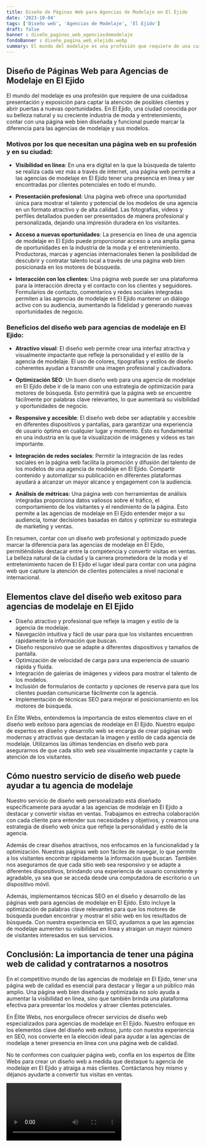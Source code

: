 ```yaml
---
title: Diseño de Páginas Web para Agencias de Modelaje en El Ejido
date: '2023-10-04'
tags: ['Diseño web', 'Agencias de Modelaje', 'El Ejido']
draft: false
banner : diseño_paginas_web_agenciasdemodelaje
fondoBanner : diseño_pagina_web_elejido.webp
summary: El mundo del modelaje es una profesión que requiere de una cuidadosa presentación y exposición para captar la atención de posibles clientes y abrir puertas a nuevas oportunidades. En El Ejido, una ciudad conocida por su belleza natural y su creciente industria de moda y entretenimiento, contar con una página web bien diseñada y funcional puede marcar la diferencia para las agencias de modelaje y sus modelos.
---
```


## Diseño de Páginas Web para Agencias de Modelaje en El Ejido

El mundo del modelaje es una profesión que requiere de una cuidadosa presentación y exposición para captar la atención de posibles clientes y abrir puertas a nuevas oportunidades. En El Ejido, una ciudad conocida por su belleza natural y su creciente industria de moda y entretenimiento, contar con una página web bien diseñada y funcional puede marcar la diferencia para las agencias de modelaje y sus modelos.

### Motivos por los que necesitan una página web en su profesión y en su ciudad:

- **Visibilidad en línea**: En una era digital en la que la búsqueda de talento se realiza cada vez más a través de internet, una página web permite a las agencias de modelaje en El Ejido tener una presencia en línea y ser encontradas por clientes potenciales en todo el mundo.

- **Presentación profesional**: Una página web ofrece una oportunidad única para mostrar el talento y potencial de los modelos de una agencia en un formato atractivo y de alta calidad. Las fotografías, videos y perfiles detallados pueden ser presentados de manera profesional y personalizada, dejando una impresión duradera en los visitantes.

- **Acceso a nuevas oportunidades**: La presencia en línea de una agencia de modelaje en El Ejido puede proporcionar acceso a una amplia gama de oportunidades en la industria de la moda y el entretenimiento. Productoras, marcas y agencias internacionales tienen la posibilidad de descubrir y contratar talento local a través de una página web bien posicionada en los motores de búsqueda.

- **Interacción con los clientes**: Una página web puede ser una plataforma para la interacción directa y el contacto con los clientes y seguidores. Formularios de contacto, comentarios y redes sociales integradas permiten a las agencias de modelaje en El Ejido mantener un diálogo activo con su audiencia, aumentando la fidelidad y generando nuevas oportunidades de negocio.

### Beneficios del diseño web para agencias de modelaje en El Ejido:

- **Atractivo visual**: El diseño web permite crear una interfaz atractiva y visualmente impactante que refleje la personalidad y el estilo de la agencia de modelaje. El uso de colores, tipografías y estilos de diseño coherentes ayudan a transmitir una imagen profesional y cautivadora.

- **Optimización SEO**: Un buen diseño web para una agencia de modelaje en El Ejido debe ir de la mano con una estrategia de optimización para motores de búsqueda. Esto permitirá que la página web se encuentre fácilmente por palabras clave relevantes, lo que aumentará su visibilidad y oportunidades de negocio.

- **Responsive y accesible**: El diseño web debe ser adaptable y accesible en diferentes dispositivos y pantallas, para garantizar una experiencia de usuario óptima en cualquier lugar y momento. Esto es fundamental en una industria en la que la visualización de imágenes y vídeos es tan importante.

- **Integración de redes sociales**: Permitir la integración de las redes sociales en la página web facilita la promoción y difusión del talento de los modelos de una agencia de modelaje en El Ejido. Compartir contenido y automatizar su publicación en diferentes plataformas ayudará a alcanzar un mayor alcance y engagement con la audiencia.

- **Análisis de métricas**: Una página web con herramientas de análisis integradas proporciona datos valiosos sobre el tráfico, el comportamiento de los visitantes y el rendimiento de la página. Esto permite a las agencias de modelaje en El Ejido entender mejor a su audiencia, tomar decisiones basadas en datos y optimizar su estrategia de marketing y ventas.

En resumen, contar con un diseño web profesional y optimizado puede marcar la diferencia para las agencias de modelaje en El Ejido, permitiéndoles destacar entre la competencia y convertir visitas en ventas. La belleza natural de la ciudad y la carrera prometedora de la moda y el entretenimiento hacen de El Ejido el lugar ideal para contar con una página web que capture la atención de clientes potenciales a nivel nacional e internacional.

<GifSeo />

<Cta />

## Elementos clave del diseño web exitoso para agencias de modelaje en El Ejido

- Diseño atractivo y profesional que refleje la imagen y estilo de la agencia de modelaje.
- Navegación intuitiva y fácil de usar para que los visitantes encuentren rápidamente la información que buscan.
- Diseño responsivo que se adapte a diferentes dispositivos y tamaños de pantalla.
- Optimización de velocidad de carga para una experiencia de usuario rápida y fluida.
- Integración de galerías de imágenes y videos para mostrar el talento de los modelos.
- Inclusión de formularios de contacto y opciones de reserva para que los clientes puedan comunicarse fácilmente con la agencia.
- Implementación de técnicas SEO para mejorar el posicionamiento en los motores de búsqueda.

En Élite Webs, entendemos la importancia de estos elementos clave en el diseño web exitoso para agencias de modelaje en El Ejido. Nuestro equipo de expertos en diseño y desarrollo web se encarga de crear páginas web modernas y atractivas que destacan la imagen y estilo de cada agencia de modelaje. Utilizamos las últimas tendencias en diseño web para asegurarnos de que cada sitio web sea visualmente impactante y capte la atención de los visitantes.

## Cómo nuestro servicio de diseño web puede ayudar a tu agencia de modelaje

Nuestro servicio de diseño web personalizado está diseñado específicamente para ayudar a las agencias de modelaje en El Ejido a destacar y convertir visitas en ventas. Trabajamos en estrecha colaboración con cada cliente para entender sus necesidades y objetivos, y creamos una estrategia de diseño web única que refleje la personalidad y estilo de la agencia.

Además de crear diseños atractivos, nos enfocamos en la funcionalidad y la optimización. Nuestras páginas web son fáciles de navegar, lo que permite a los visitantes encontrar rápidamente la información que buscan. También nos aseguramos de que cada sitio web sea responsivo y se adapte a diferentes dispositivos, brindando una experiencia de usuario consistente y agradable, ya sea que se acceda desde una computadora de escritorio o un dispositivo móvil.

Además, implementamos técnicas SEO en el diseño y desarrollo de las páginas web para agencias de modelaje en El Ejido. Esto incluye la optimización de palabras clave relevantes para que los motores de búsqueda puedan encontrar y mostrar el sitio web en los resultados de búsqueda. Con nuestra experiencia en SEO, ayudamos a que las agencias de modelaje aumenten su visibilidad en línea y atraigan un mayor número de visitantes interesados en sus servicios.

## Conclusión: La importancia de tener una página web de calidad y contratarnos a nosotros

En el competitivo mundo de las agencias de modelaje en El Ejido, tener una página web de calidad es esencial para destacar y llegar a un público más amplio. Una página web bien diseñada y optimizada no solo ayuda a aumentar la visibilidad en línea, sino que también brinda una plataforma efectiva para presentar los modelos y atraer clientes potenciales.

En Élite Webs, nos enorgullece ofrecer servicios de diseño web especializados para agencias de modelaje en El Ejido. Nuestro enfoque en los elementos clave del diseño web exitoso, junto con nuestra experiencia en SEO, nos convierte en la elección ideal para ayudar a las agencias de modelaje a tener presencia en línea con una página web de calidad.

No te conformes con cualquier página web, confía en los expertos de Élite Webs para crear un diseño web a medida que destaque tu agencia de modelaje en El Ejido y atraiga a más clientes. Contáctanos hoy mismo y déjanos ayudarte a convertir tus visitas en ventas.

<Video />

<CtaBot job='Agencias de Modelaje' city='El Ejido'/>

<Gmaps query='El Ejido+españa+maps' />